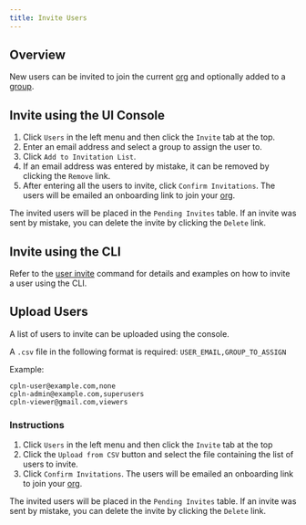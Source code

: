 ```yaml
---
title: Invite Users
---
```


## Overview

New users can be invited to join the current [org](/reference/org) and optionally added to a [group](/reference/group).

## Invite using the UI Console

1. Click `Users` in the left menu and then click the `Invite` tab at the top.
2. Enter an email address and select a group to assign the user to.
3. Click `Add to Invitation List`.
4. If an email address was entered by mistake, it can be removed by clicking the `Remove` link.
5. After entering all the users to invite, click `Confirm Invitations`. The users will be emailed an onboarding link to join your [org](/reference/org).

The invited users will be placed in the `Pending Invites` table. If an invite was sent by mistake, you can delete the invite by clicking the `Delete` link.

## Invite using the CLI

Refer to the [user invite](/reference/cli#user-invite) command for details and examples on how to invite a user using the CLI.

## Upload Users

A list of users to invite can be uploaded using the console.

A `.csv` file in the following format is required: `USER_EMAIL,GROUP_TO_ASSIGN`

Example:

```
cpln-user@example.com,none
cpln-admin@example.com,superusers
cpln-viewer@gmail.com,viewers
```

### Instructions

1. Click `Users` in the left menu and then click the `Invite` tab at the top
2. Click the `Upload from CSV` button and select the file containing the list of users to invite.
3. Click `Confirm Invitations`. The users will be emailed an onboarding link to join your [org](/reference/org).

The invited users will be placed in the `Pending Invites` table. If an invite was sent by mistake, you can
delete the invite by clicking the `Delete` link.
